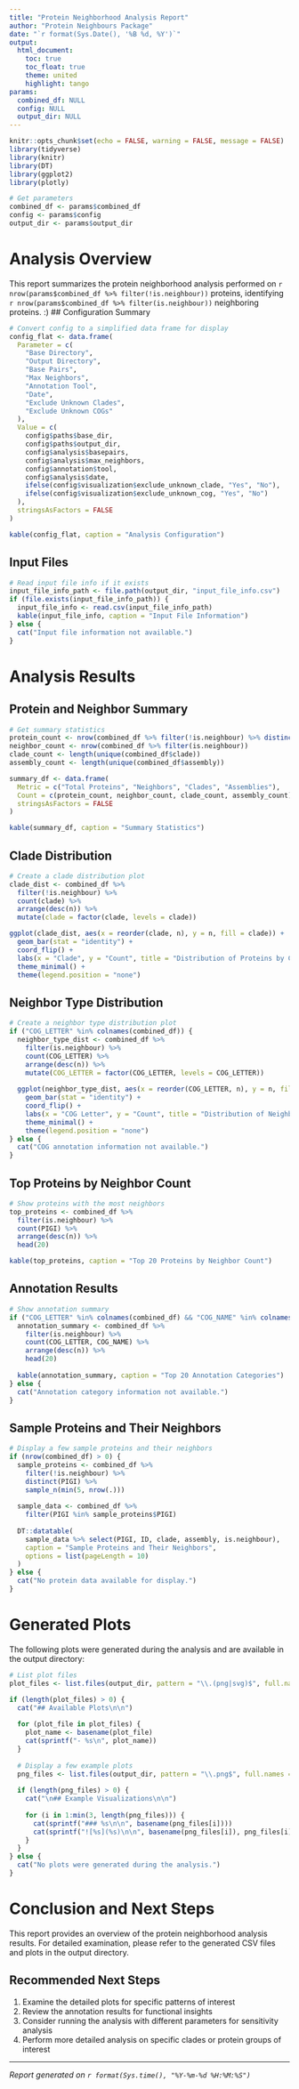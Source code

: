 ```yaml
---
title: "Protein Neighborhood Analysis Report"
author: "Protein Neighbours Package"
date: "`r format(Sys.Date(), '%B %d, %Y')`"
output: 
  html_document:
    toc: true
    toc_float: true
    theme: united
    highlight: tango
params:
  combined_df: NULL
  config: NULL
  output_dir: NULL
---
```


```r
knitr::opts_chunk$set(echo = FALSE, warning = FALSE, message = FALSE)
library(tidyverse)
library(knitr)
library(DT)
library(ggplot2)
library(plotly)

# Get parameters
combined_df <- params$combined_df
config <- params$config
output_dir <- params$output_dir
```

# Analysis Overview

This report summarizes the protein neighborhood analysis performed on `r nrow(params$combined_df %>% filter(!is.neighbour))` proteins, identifying `r nrow(params$combined_df %>% filter(is.neighbour))` neighboring proteins.
:)
## Configuration Summary

```r
# Convert config to a simplified data frame for display
config_flat <- data.frame(
  Parameter = c(
    "Base Directory",
    "Output Directory",
    "Base Pairs",
    "Max Neighbors",
    "Annotation Tool",
    "Date",
    "Exclude Unknown Clades",
    "Exclude Unknown COGs"
  ),
  Value = c(
    config$paths$base_dir,
    config$paths$output_dir,
    config$analysis$basepairs,
    config$analysis$max_neighbors,
    config$annotation$tool,
    config$analysis$date,
    ifelse(config$visualization$exclude_unknown_clade, "Yes", "No"),
    ifelse(config$visualization$exclude_unknown_cog, "Yes", "No")
  ),
  stringsAsFactors = FALSE
)

kable(config_flat, caption = "Analysis Configuration")
```

## Input Files

```r
# Read input file info if it exists
input_file_info_path <- file.path(output_dir, "input_file_info.csv")
if (file.exists(input_file_info_path)) {
  input_file_info <- read.csv(input_file_info_path)
  kable(input_file_info, caption = "Input File Information")
} else {
  cat("Input file information not available.")
}
```

# Analysis Results

## Protein and Neighbor Summary

```r
# Get summary statistics
protein_count <- nrow(combined_df %>% filter(!is.neighbour) %>% distinct(PIGI))
neighbor_count <- nrow(combined_df %>% filter(is.neighbour))
clade_count <- length(unique(combined_df$clade))
assembly_count <- length(unique(combined_df$assembly))

summary_df <- data.frame(
  Metric = c("Total Proteins", "Neighbors", "Clades", "Assemblies"),
  Count = c(protein_count, neighbor_count, clade_count, assembly_count),
  stringsAsFactors = FALSE
)

kable(summary_df, caption = "Summary Statistics")
```

## Clade Distribution

```r
# Create a clade distribution plot
clade_dist <- combined_df %>%
  filter(!is.neighbour) %>%
  count(clade) %>%
  arrange(desc(n)) %>%
  mutate(clade = factor(clade, levels = clade))

ggplot(clade_dist, aes(x = reorder(clade, n), y = n, fill = clade)) +
  geom_bar(stat = "identity") +
  coord_flip() +
  labs(x = "Clade", y = "Count", title = "Distribution of Proteins by Clade") +
  theme_minimal() +
  theme(legend.position = "none")
```

## Neighbor Type Distribution

```r
# Create a neighbor type distribution plot
if ("COG_LETTER" %in% colnames(combined_df)) {
  neighbor_type_dist <- combined_df %>%
    filter(is.neighbour) %>%
    count(COG_LETTER) %>%
    arrange(desc(n)) %>%
    mutate(COG_LETTER = factor(COG_LETTER, levels = COG_LETTER))
  
  ggplot(neighbor_type_dist, aes(x = reorder(COG_LETTER, n), y = n, fill = COG_LETTER)) +
    geom_bar(stat = "identity") +
    coord_flip() +
    labs(x = "COG Letter", y = "Count", title = "Distribution of Neighbors by COG Type") +
    theme_minimal() +
    theme(legend.position = "none")
} else {
  cat("COG annotation information not available.")
}
```

## Top Proteins by Neighbor Count

```r
# Show proteins with the most neighbors
top_proteins <- combined_df %>%
  filter(is.neighbour) %>%
  count(PIGI) %>%
  arrange(desc(n)) %>%
  head(20)

kable(top_proteins, caption = "Top 20 Proteins by Neighbor Count")
```

## Annotation Results

```r
# Show annotation summary
if ("COG_LETTER" %in% colnames(combined_df) && "COG_NAME" %in% colnames(combined_df)) {
  annotation_summary <- combined_df %>%
    filter(is.neighbour) %>%
    count(COG_LETTER, COG_NAME) %>%
    arrange(desc(n)) %>%
    head(20)
  
  kable(annotation_summary, caption = "Top 20 Annotation Categories")
} else {
  cat("Annotation category information not available.")
}
```

## Sample Proteins and Their Neighbors

```r
# Display a few sample proteins and their neighbors
if (nrow(combined_df) > 0) {
  sample_proteins <- combined_df %>%
    filter(!is.neighbour) %>%
    distinct(PIGI) %>%
    sample_n(min(5, nrow(.)))
  
  sample_data <- combined_df %>%
    filter(PIGI %in% sample_proteins$PIGI)
  
  DT::datatable(
    sample_data %>% select(PIGI, ID, clade, assembly, is.neighbour),
    caption = "Sample Proteins and Their Neighbors",
    options = list(pageLength = 10)
  )
} else {
  cat("No protein data available for display.")
}
```

# Generated Plots

The following plots were generated during the analysis and are available in the output directory:

```r
# List plot files
plot_files <- list.files(output_dir, pattern = "\\.(png|svg)$", full.names = TRUE)

if (length(plot_files) > 0) {
  cat("## Available Plots\n\n")
  
  for (plot_file in plot_files) {
    plot_name <- basename(plot_file)
    cat(sprintf("- %s\n", plot_name))
  }
  
  # Display a few example plots
  png_files <- list.files(output_dir, pattern = "\\.png$", full.names = TRUE)
  
  if (length(png_files) > 0) {
    cat("\n## Example Visualizations\n\n")
    
    for (i in 1:min(3, length(png_files))) {
      cat(sprintf("### %s\n\n", basename(png_files[i])))
      cat(sprintf("![%s](%s)\n\n", basename(png_files[i]), png_files[i]))
    }
  }
} else {
  cat("No plots were generated during the analysis.")
}
```

# Conclusion and Next Steps

This report provides an overview of the protein neighborhood analysis results. For detailed examination, please refer to the generated CSV files and plots in the output directory.

## Recommended Next Steps

1. Examine the detailed plots for specific patterns of interest
2. Review the annotation results for functional insights
3. Consider running the analysis with different parameters for sensitivity analysis
4. Perform more detailed analysis on specific clades or protein groups of interest

---

*Report generated on `r format(Sys.time(), "%Y-%m-%d %H:%M:%S")`*
